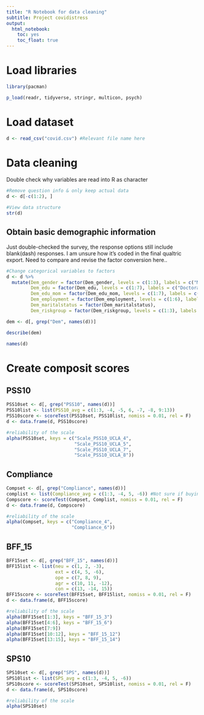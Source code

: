 ```yaml
---
title: "R Notebook for data cleaning"
subtitle: Project covidistress
output:
  html_notebook:
    toc: yes
    toc_float: true
---
```


# Load libraries
```r
library(pacman)

p_load(readr, tidyverse, stringr, multicon, psych)
```

# Load dataset
```r
d <- read_csv("covid.csv") #Relevant file name here
```

# Data cleaning
Double check why variables are read into R as character
```r
#Remove question info & only keep actual data
d <- d[-c(1:2), ]

#View data structure
str(d)
```

## Obtain basic demographic information
Just double-checked the survey, the response options still include blank(dash) responses. I am unsure how it's coded in the final qualtric export. Need to compare and revise the factor conversion here..
```r
#Change categorical variables to factors
d <- d %>% 
  mutate(Dem_gender = factor(Dem_gender, levels = c(1:3), labels = c("Male", "Female", "Other/Undisclosed")),
         Dem_edu = factor(Dem_edu, levels = c(1:7), labels = c("Doctorate", "College/Master degree", "Some college or equivalent", "Up to 12 years of school", "Up to 9 years of school", "Up to 6 years of school", "None")),
         Dem_edu_mom = factor(Dem_edu_mom, levels = c(1:7), labels = c("Doctorate", "College/Master degree", "Some college or equivalent", "Up to 12 years of school", "Up to 9 years of school", "Up to 6 years of school", "None")),
         Dem_employment = factor(Dem_employment, levels = c(1:6), labels = c("Student", "Full time employed", "Part time employed", "Self employed", "Not employed", "Retired")),
         Dem_maritalstatus = factor(Dem_maritalstatus),
         Dem_riskgroup = factor(Dem_riskgroup, levels = c(1:3), labels = c("Yes", "No", "Not sure"))) 
```

```r
dem <- d[, grep("Dem", names(d))]

describe(dem)
```

```r
names(d)
```

# Create composit scores 
## PSS10
```r
PSS10set <- d[, grep("PSS10", names(d))]
PSS10list <- list(PSS10_avg = c(1:3, -4, -5, 6, -7, -8, 9:13)) 
PSS10score <- scoreTest(PSS10set, PSS10list, nomiss = 0.01, rel = F)
d <- data.frame(d, PSS10score)
```

```r
#reliability of the scale
alpha(PSS10set, keys = c("Scale_PSS10_UCLA_4",
                         "Scale_PSS10_UCLA_5",
                         "Scale_PSS10_UCLA_7",
                         "Scale_PSS10_UCLA_8"))
```

## Compliance
```r
Compset <- d[, grep("Compliance", names(d))]
complist <- list(Compliance_avg = c(1:3, -4, 5, -6)) #Not sure if buying large groceries is against the recommendations, I'd say yes?
Compscore <- scoreTest(Compset, Complist, nomiss = 0.01, rel = F)
d <- data.frame(d, Compscore)
```

```r
#reliability of the scale
alpha(Compset, keys = c("Compliance_4",
                        "Compliance_6"))
```

## BFF_15
```r
BFF15set <- d[, grep("BFF_15", names(d))]
BFF15list <- list(neu = c(1, 2, -3), 
                  ext = c(4, 5, -6),
                  ope = c(7, 8, 9),
                  agr = c(10, 11, -12),
                  con = c(13, -14, 15)) 
BFF15score <- scoreTest(BFF15set, BFF15list, nomiss = 0.01, rel = F)
d <- data.frame(d, BFF15score)
```

```r
#reliability of the scale
alpha(BFF15set[1:3], keys = "BFF_15_3")
alpha(BFF15set[4:6], keys = "BFF_15_6")
alpha(BFF15set[7:9])
alpha(BFF15set[10:12], keys = "BFF_15_12")
alpha(BFF15set[13:15], keys = "BFF_15_14")
```

## SPS10
```r
SPS10set <- d[, grep("SPS", names(d))]
SPS10list <- list(SPS_avg = c(1:3, -4, 5, -6)) 
SPS10score <- scoreTest(SPS10set, SPS10list, nomiss = 0.01, rel = F)
d <- data.frame(d, SPS10score)
```

```r
#reliability of the scale
alpha(SPS10set)
```


